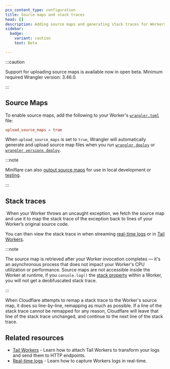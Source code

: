 ```yaml
---
pcx_content_type: configuration
title: Source maps and stack traces
head: []
description: Adding source maps and generating stack traces for Workers.
sidebar:
  badge:
    variant: caution
    text: Beta

---
```



<Render file="source-maps" product="workers" />

:::caution


Support for uploading source maps is available now in open beta. Minimum required Wrangler version: 3.46.0.


:::

## Source Maps

To enable source maps, add the following to your Worker's [`wrangler.toml`](/workers/wrangler/configuration/) file:

```toml
upload_source_maps = true
```

When `upload_source_maps` is set to `true`, Wrangler will automatically generate and upload source map files when you run [`wrangler deploy`](/workers/wrangler/commands/#deploy) or [`wrangler versions deploy`](/workers/wrangler/commands/#deploy-2).
​​

:::note


Miniflare can also [output source maps](https://miniflare.dev/developing/source-maps) for use in local development or [testing](/workers/testing/integration-testing/#miniflares-api).


:::

## Stack traces

​​
When your Worker throws an uncaught exception, we fetch the source map and use it to map the stack trace of the exception back to lines of your Worker’s original source code.

You can then view the stack trace in when streaming [real-time logs](/workers/observability/logging/real-time-logs/) or in [Tail Workers](/workers/observability/logging/tail-workers/).

:::note


The source map is retrieved after your Worker invocation completes — it's an asynchronous process that does not impact your Worker's CPU utilization or performance. Source maps are not accessible inside the Worker at runtime, if you `console.log()` the [stack property](https://developer.mozilla.org/en-US/docs/Web/JavaScript/Reference/Global_Objects/Error/stack) within a Worker, you will not get a deobfuscated stack trace.


:::

When Cloudflare attempts to remap a stack trace to the Worker's source map, it does so line-by-line, remapping as much as possible. If a line of the stack trace cannot be remapped for any reason, Cloudflare will leave that line of the stack trace unchanged, and continue to the next line of the stack trace.

## Related resources

* [Tail Workers](/workers/observability/logging/logpush/) - Learn how to attach Tail Workers to transform your logs and send them to HTTP endpoints.
* [Real-time logs](/workers/observability/logging/real-time-logs/) - Learn how to capture Workers logs in real-time.
